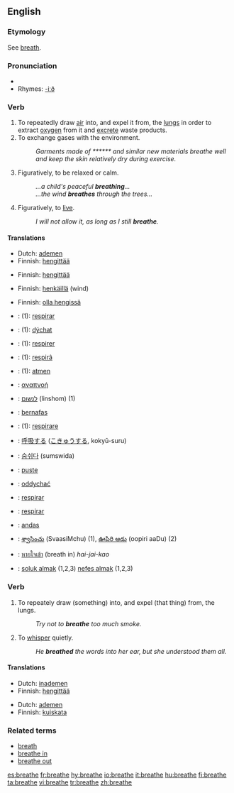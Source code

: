 {{wikipedia|dab=breathe}}
==English==
===Etymology===
See [[breath]].

===Pronunciation===
*{{audio|en-us-breathe.ogg|Audio (US)}}
*Rhymes: [[Rhymes:English:-iːð|-iːð]]

===Verb===
{{en-verb|breathes|breathing|breathed}}
{{intransitive}}

# To repeatedly draw [[air]] into, and expel it from, the [[lung]]s in order to extract [[oxygen]] from it and [[excrete]] waste products.
# To exchange gases with the environment.
#:''Garments made of ****** and similar new materials breathe well and keep the skin relatively dry during exercise.''
# Figuratively, to be relaxed or calm.
#:''...a child's peaceful '''breathing'''...''
#:''...the wind '''breathes''' through the trees...''
# Figuratively, to [[live]].
#:''I will not allow it, as long as I still '''breathe'''.''

====Translations====
{{trans-top|to draw air in and out}}
*Dutch: [[ademen]]
*Finnish: [[hengittää]]
{{trans-mid}}
{{trans-bottom}}

{{trans-top|to exchange gases}}
*Finnish: [[hengittää]]
{{trans-mid}}
{{trans-bottom}}

{{trans-top|to be relaxed}}
*Finnish: [[henkäillä]] (wind)
{{trans-mid}}
{{trans-bottom}}

{{trans-top|to live}}
*Finnish: [[olla hengissä]]
{{trans-mid}}
{{trans-bottom}}

{{checktrans-top}}
<!--added {{ttbc|}}s here.-->
*{{ttbc|Catalan}}: (1): [[respirar]]
*{{ttbc|Czech}}: (1): [[dýchat]]
*{{ttbc|French}}: (1): [[respirer]]
*{{ttbc|Friulan}}: (1): [[respirâ]]
*{{ttbc|German}}: (1): [[atmen]]
*{{ttbc|Greek}}: [[αναπνοή]]
*{{ttbc|Hebrew}}: [[לנשום]] (linshom) (1)
*{{ttbc|Indonesian}}: [[nafas|bernafas]]
*{{ttbc|Italian}}: (1): [[respirare]]
{{trans-mid}}
*{{ttbc|Japanese}}: [[呼吸]]する ([[こきゅう]]する, kokyū-suru)
*{{ttbc|Korean}}: [[숨쉬다]] (sumswida)
*{{ttbc|Norwegian}}: [[puste]]
*{{ttbc|Polish}}: [[oddychać]]
*{{ttbc|Spanish}}: [[respirar]]
*{{ttbc|Portuguese}}: [[respirar]]
*{{ttbc|Swedish}}: [[andas]]
*{{ttbc|Telugu}}: [[శ్వాసించు]] (SvaasiMchu) (1), [[ఊపిరి ఆడు]] (oopiri aaDu) (2)
*{{ttbc|Thai}}: [[หายใจเข้า]] (breath in) ''hai-jai-kao''
*{{ttbc|Turkish}}: [[soluk almak]] (1,2,3) [[nefes almak]] (1,2,3)
{{trans-bottom}}

===Verb===
{{en-verb|breathes|breathing|breathed}}
{{transitive}}

# To repeately draw (something) into, and expel (that thing) from, the lungs.
#:''Try not to '''breathe''' too much smoke.''
# To [[whisper]] quietly.
#:''He '''breathed''' the words into her ear, but she understood them all.''

====Translations====
{{trans-top|to draw sthg into lungs}}
*Dutch: [[inademen]]
*Finnish: [[hengittää]]
{{trans-mid}}
{{trans-bottom}}

{{trans-top|to whisper}}
*Dutch: [[ademen]]
*Finnish: [[kuiskata]]
{{trans-mid}}
{{trans-bottom}}

===Related terms===
*[[breath]]
*[[breathe in]]
*[[breathe out]]

[[es:breathe]]
[[fr:breathe]]
[[hy:breathe]]
[[io:breathe]]
[[it:breathe]]
[[hu:breathe]]
[[fi:breathe]]
[[ta:breathe]]
[[vi:breathe]]
[[tr:breathe]]
[[zh:breathe]]